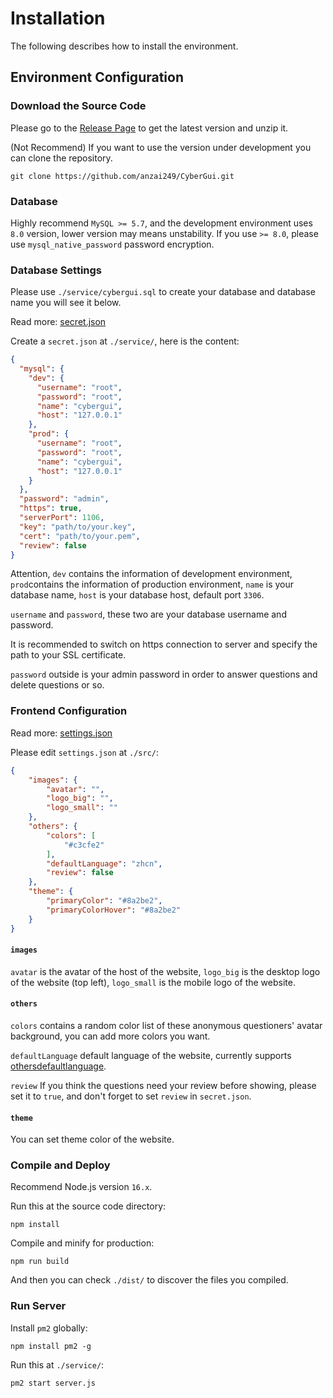 
# Installation

The following describes how to install the environment.

## Environment Configuration

<Steps>

### Download the Source Code

Please go to the [Release Page](https://github.com/anzai249/CyberGui/releases) to get the latest version and unzip it.

(Not Recommend) If you want to use the version under development you can clone the repository.

```shell copy
git clone https://github.com/anzai249/CyberGui.git
```

### Database

Highly recommend `MySQL >= 5.7`, and the development environment uses `8.0` version, lower version may means unstability. If you use `>= 8.0`, please use `mysql_native_password` password encryption.

### Database Settings

Please use `./service/cybergui.sql` to create your database and database name you will see it below.

Read more: [secret.json](./advanced/secret)

Create a `secret.json` at `./service/`, here is the content:

```json filename="secret.json" copy
{
  "mysql": {
    "dev": {
      "username": "root",
      "password": "root",
      "name": "cybergui",
      "host": "127.0.0.1"
    },
    "prod": {
      "username": "root",
      "password": "root",
      "name": "cybergui",
      "host": "127.0.0.1"
    }
  },
  "password": "admin",
  "https": true,
  "serverPort": 1106,
  "key": "path/to/your.key",
  "cert": "path/to/your.pem",
  "review": false
}
```

Attention, `dev` contains the information of development environment, `prod`contains the information of production environment, `name` is your database name, `host` is your database host, default port `3306`. 

`username` and `password`, these two are your database username and password.

It is recommended to switch on https connection to server and specify the path to your SSL certificate.

`password` outside is your admin password in order to answer questions and delete questions or so.

### Frontend Configuration

Read more: [settings.json](./advanced/settings)

Please edit `settings.json` at `./src/`:

```json filename="settings.json" copy
{
    "images": {
        "avatar": "",
        "logo_big": "",
        "logo_small": ""
    },
    "others": {
        "colors": [
            "#c3cfe2"
        ],
        "defaultLanguage": "zhcn",
        "review": false
    },
    "theme": {
        "primaryColor": "#8a2be2",
        "primaryColorHover": "#8a2be2"
    }
}
```
#### `images`

`avatar` is the avatar of the host of the website, `logo_big` is the desktop logo of the website (top left), `logo_small` is the mobile logo of the website.

#### `others`

`colors` contains a random color list of these anonymous questioners' avatar background, you can add more colors you want.

`defaultLanguage` default language of the website, currently supports [othersdefaultlanguage](./advanced/settings#othersdefaultlanguage).

`review` If you think the questions need your review before showing, please set it to `true`, and don't forget to set `review` in `secret.json`.

#### `theme`

You can set theme color of the website.

### Compile and Deploy

Recommend Node.js version `16.x`.

Run this at the source code directory:

```shell copy
npm install
```

Compile and minify for production:

```shell copy
npm run build
```

And then you can check `./dist/` to discover the files you compiled.

### Run Server

Install `pm2` globally:

```shell copy
npm install pm2 -g
```

Run this at `./service/`:

```shell copy
pm2 start server.js
```

</Steps>
